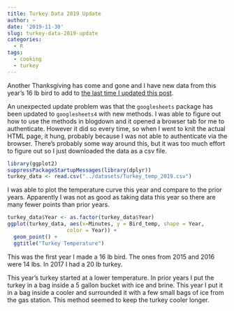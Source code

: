 ```yaml
---
title: Turkey Data 2019 Update
author: ~
date: '2019-11-30'
slug: turkey-data-2019-update
categories: 
  - R
tags: 
  - cooking
  - turkey
---
```


Another Thanksgiving has come and gone and I have new data from this year's 16 lb bird to add to [the last time I updated this post](https://mching.github.io/2017/12/04/turkey-temp-2017/).

An unexpected update problem was that the `googlesheets` package has been updated to `googlesheets4` with new methods. I was able to figure out how to use the methods in blogdown and it opened a browser tab for me to authenticate. However it did so every time, so when I went to knit the actual HTML page, it hung, probably because I was not able to authenticate via the browser. There's probably some way around this, but it was too much effort to figure out so I just downloaded the data as a csv file.

```r
library(ggplot2)
suppressPackageStartupMessages(library(dplyr))
turkey_data <- read.csv("../datasets/Turkey_temp_2019.csv")
```

I was able to plot the temperature curve this year and compare to the prior years. Apparently I was not as good as taking data this year so there are many fewer points than prior years.

```r
turkey_data$Year <- as.factor(turkey_data$Year)
ggplot(turkey_data, aes(x=Minutes, y = Bird_temp, shape = Year, 
                   color = Year)) + 
  geom_point() +
  ggtitle("Turkey Temperature")
```

This was the first year I made a 16 lb bird. The ones from 2015 and 2016 were 14 lbs. In 2017 I had a 20 lb turkey. 

This year's turkey started at a lower temperature. In prior years I put the turkey in a bag inside a 5 gallon bucket with ice and brine. This year I put it in a bag inside a cooler and surrounded it with a few small bags of ice from the gas station. This method seemed to keep the turkey cooler longer.

